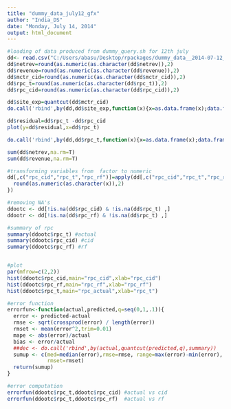 ```yaml
---
title: "dummy_data_july12_gfx"
author: "India_DS"
date: "Monday, July 14, 2014"
output: html_document
---
```



```r
#loading of data produced from dummy_query.sh for 12th july
dd<- read.csv("C:/Users/abasu/Desktop/rpackages/dummy_data__2014-07-12_gfx.data",sep="\t")  
dd$netrev=round(as.numeric(as.character(dd$netrev)),2)
dd$revenue=round(as.numeric(as.character(dd$revenue)),2)
dd$mctr_cid=round(as.numeric(as.character(dd$mctr_cid)),2)
dd$rpc_t=round(as.numeric(as.character(dd$rpc_t)),2)
dd$rpc_cid=round(as.numeric(as.character(dd$rpc_cid)),2)

dd$site_exp=quantcut(dd$mctr_cid)
do.call('rbind',by(dd,dd$site_exp,function(x){x=as.data.frame(x);data.frame(site_exp=x$site_exp[1],netrev=sum(x$netrev,na.rm=T),count=nrow(x[!is.na(x$netrev),]))}))

dd$residual=dd$rpc_t -dd$rpc_cid
plot(y=dd$residual,x=dd$rpc_t)

do.call('rbind',by(dd,dd$rpc_t,function(x){x=as.data.frame(x);data.frame(rpc_t=x$rpc_t[1],mean_residual=round(mean(x$residual,na.rm=T,trim=0.05),2),count=nrow(x[!is.na(x$residual),]))}))

sum(dd$netrev,na.rm=T)
sum(dd$revenue,na.rm=T)

#transforming variables from  factor to numeric 
dd[,c("rpc_cid","rpc_t","rpc_rf")]=apply(dd[,c("rpc_cid","rpc_t","rpc_rf")],2,function(x) {
  round(as.numeric(as.character(x)),2)
})

#removing NA's
ddootc <- dd[!is.na(dd$rpc_cid) & !is.na(dd$rpc_t) ,]
ddootr <- dd[!is.na(dd$rpc_rf) & !is.na(dd$rpc_t) ,]

#summary of rpc 
summary(ddootc$rpc_t) #actual
summary(ddootc$rpc_cid) #cid
summary(ddootc$rpc_rf) #rf


#plot
par(mfrow=c(2,2))
hist(ddootc$rpc_cid,main="rpc_cid",xlab="rpc_cid")
hist(ddootc$rpc_rf,main="rpc_rf",xlab="rpc_rf")
hist(ddootc$rpc_t,main="rpc_actual",xlab="rpc_t")

#error function
errorfun<-function(actual,predicted,q=seq(0,1,.1)){
  error <- predicted-actual
  rmse <- sqrt(crossprod(error) / length(error))
  rmset <- mean(error^2,trim=0.01)
  mape <- abs(error)/actual
  bias <- error/actual
  ##dec <- do.call('rbind',by(actual,quantcut(predicted,q),summary))
  sumup <- c(med=median(error),rmse=rmse, range=max(error)-min(error),
             rmset=rmset)
  return(sumup)
}

#error computation
errorfun(ddootc$rpc_t,ddootc$rpc_cid) #actual vs cid
errorfun(ddootc$rpc_t,ddootc$rpc_rf)  #actual vs rf
```


